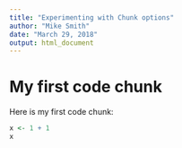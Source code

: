 ```yaml
---
title: "Experimenting with Chunk options"
author: "Mike Smith"
date: "March 29, 2018"
output: html_document
---
```


# My first code chunk

Here is my first code chunk:

```r
x <- 1 + 1
x
```

